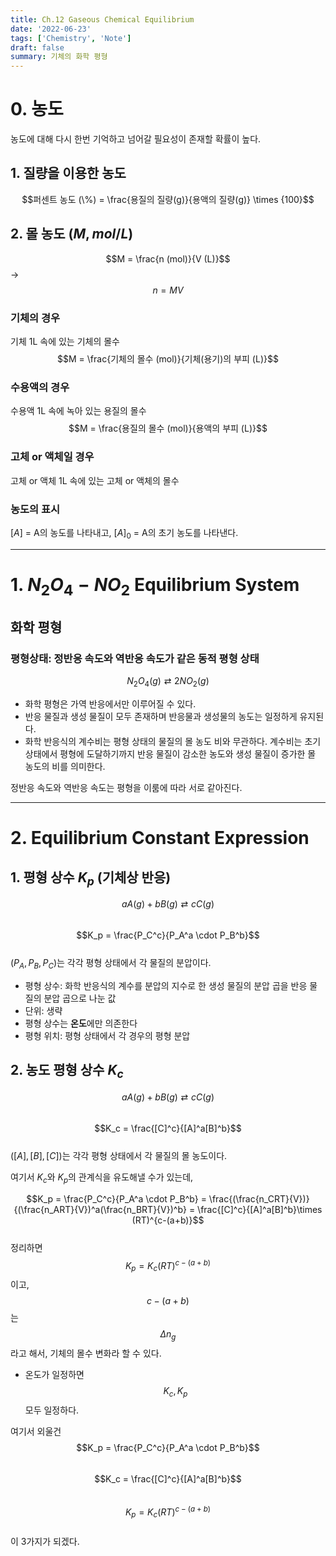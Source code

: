 ```yaml
---
title: Ch.12 Gaseous Chemical Equilibrium
date: '2022-06-23'
tags: ['Chemistry', 'Note']
draft: false
summary: 기체의 화학 평형
---
```


# 0. 농도

농도에 대해 다시 한번 기억하고 넘어갈 필요성이 존재할 확률이 높다.

## 1. 질량을 이용한 농도

$$퍼센트 농도 (\%) = \frac{용질의 질량(g)}{용액의 질량(g)} \times {100}$$

## 2. 몰 농도 ($M, mol/L$)

$$M = \frac{n (mol)}{V (L)}$$ -> $$n = MV$$

### 기체의 경우

기체 1L 속에 있는 기체의 몰수  
$$M = \frac{기체의 몰수 (mol)}{기체(용기)의 부피 (L)}$$

### 수용액의 경우

수용액 1L 속에 녹아 있는 용질의 몰수  
$$M = \frac{용질의 몰수 (mol)}{용액의 부피 (L)}$$

### 고체 or 액체일 경우

고체 or 액체 1L 속에 있는 고체 or 액체의 몰수

### 농도의 표시

$[A]$ = A의 농도를 나타내고, $[A]_0$ = A의 초기 농도를 나타낸다.

---

# 1. $N_2O_4-NO_2$ Equilibrium System

## 화학 평형

### 평형상태: **정반응** 속도와 **역반응** 속도가 같은 동적 평형 상태

$$N_2O_4(g) \rightleftarrows 2NO_2(g)$$

- 화학 평형은 가역 반응에서만 이루어질 수 있다.
- 반응 물질과 생성 물질이 모두 존재하며 반응물과 생성물의 농도는 일정하게 유지된다.
- 화학 반응식의 계수비는 평형 상태의 물질의 몰 농도 비와 무관하다. 계수비는 초기 상태에서 평형에 도달하기까지 반응 물질이 감소한 농도와 생성 물질이 증가한 몰 농도의 비를 의미한다.

정반응 속도와 역반응 속도는 평형을 이룸에 따라 서로 같아진다.

---

# 2. Equilibrium Constant Expression

## 1. 평형 상수 $K_p$ (기체상 반응)

$$aA(g) + bB(g) \rightleftarrows cC(g)$$  
$$K_p = \frac{P_C^c}{P_A^a \cdot P_B^b}$$  
($P_A, P_B, P_C$)는 각각 평형 상태에서 각 물질의 분압이다.

- 평형 상수: 화학 반응식의 계수를 분압의 지수로 한 생성 물질의 분압 곱을 반응 물질의 분압 곱으로 나눈 값
- 단위: 생략
- 평형 상수는 **온도**에만 의존한다
- 평형 위치: 평형 상태에서 각 경우의 평형 분압

## 2. 농도 평형 상수 $K_c$

$$aA(g) + bB(g) \rightleftarrows cC(g)$$  
$$K_c = \frac{[C]^c}{[A]^a[B]^b}$$  
($[A], [B], [C]$)는 각각 평형 상태에서 각 물질의 몰 농도이다.

여기서 $K_c$와 $K_p$의 관계식을 유도해낼 수가 있는데,

$$K_p = \frac{P_C^c}{P_A^a \cdot P_B^b} = \frac{(\frac{n_CRT}{V})}{(\frac{n_ART}{V})^a(\frac{n_BRT}{V})^b} = \frac{[C]^c}{[A]^a[B]^b}\times (RT)^{c-(a+b)}$$  
정리하면
$$K_p = K_c(RT)^{c-(a+b)}$$이고,  
$$c-(a+b)$$는
$$\Delta n_g$$라고 해서, 기체의 몰수 변화라 할 수 있다.

- 온도가 일정하면 $$K_c, K_p$$ 모두 일정하다.

여기서 외울건  
$$K_p = \frac{P_C^c}{P_A^a \cdot P_B^b}$$  
$$K_c = \frac{[C]^c}{[A]^a[B]^b}$$  
$$K_p = K_c(RT)^{c-(a+b)}$$  
이 3가지가 되겠다.
